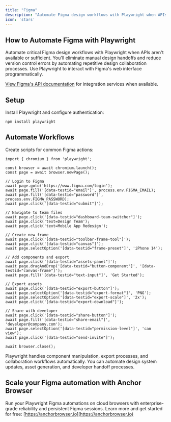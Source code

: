 ```yaml
---
title: "Figma"
description: "Automate Figma design workflows with Playwright when APIs aren't available."
icon: 'stars'
---
```


## How to Automate Figma with Playwright

Automate critical Figma design workflows with Playwright when APIs aren't available or sufficient. You'll eliminate manual design handoffs and reduce version control errors by automating repetitive design collaboration processes. Use Playwright to interact with Figma's web interface programmatically.

[View Figma's API documentation](https://www.figma.com/developers/api) for integration services when available.


## Setup

Install Playwright and configure authentication:

```
npm install playwright
```

## Automate Workflows

Create scripts for common Figma actions:

```
import { chromium } from 'playwright';

const browser = await chromium.launch();
const page = await browser.newPage();

// Login to Figma
await page.goto('https://www.figma.com/login');
await page.fill('[data-testid="email"]', process.env.FIGMA_EMAIL);
await page.fill('[data-testid="password"]', process.env.FIGMA_PASSWORD);
await page.click('[data-testid="submit"]');

// Navigate to team files
await page.click('[data-testid="dashboard-team-switcher"]');
await page.click('text=Design Team');
await page.click('text=Mobile App Redesign');

// Create new frame
await page.click('[data-testid="toolbar-frame-tool"]');
await page.click('[data-testid="canvas"]');
await page.selectOption('[data-testid="frame-preset"]', 'iPhone 14');

// Add components and export
await page.click('[data-testid="assets-panel"]');
await page.dragAndDrop('[data-testid="button-component"]', '[data-testid="canvas-frame"]');
await page.fill('[data-testid="text-input"]', 'Get Started');

// Export assets
await page.click('[data-testid="export-button"]');
await page.selectOption('[data-testid="export-format"]', 'PNG');
await page.selectOption('[data-testid="export-scale"]', '2x');
await page.click('[data-testid="export-download"]');

// Share with developer
await page.click('[data-testid="share-button"]');
await page.fill('[data-testid="share-email"]', 'developer@company.com');
await page.selectOption('[data-testid="permission-level"]', 'can view');
await page.click('[data-testid="send-invite"]');

await browser.close();
```

Playwright handles component manipulation, export processes, and collaboration workflows automatically. You can automate design system updates, asset generation, and developer handoff processes.


## Scale your Figma automation with Anchor Browser

Run your Playwright Figma automations on cloud browsers with enterprise-grade reliability and persistent Figma sessions. Learn more and get started for free: [https://anchorbrowser.io](https://anchorbrowser.io)
